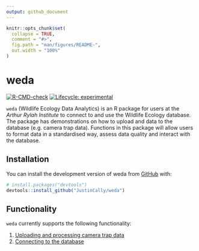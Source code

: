 ```yaml
---
output: github_document
---
```


```r
knitr::opts_chunk$set(
  collapse = TRUE,
  comment = "#>",
  fig.path = "man/figures/README-",
  out.width = "100%"
)
```

# weda

  <!-- badges: start -->
  [![R-CMD-check](https://github.com/JustinCally/weda/actions/workflows/R-CMD-check.yaml/badge.svg)](https://github.com/JustinCally/weda/actions/workflows/R-CMD-check.yaml)
  [![Lifecycle: experimental](https://img.shields.io/badge/lifecycle-experimental-orange.svg)](https://lifecycle.r-lib.org/articles/stages.html#experimental)
  <!-- badges: end -->

`weda` (Wildlife Ecology Data Analytics) is an R package for users at the *Arthur Rylah Institute* to connect to and use the Wildlife Ecology database. The package has demonstrations on how to upload and data to the database (e.g. camera trap data). Functions in this package will allow users to format data in a standardised way, assess data quality and interact with the database.  

## Installation

You can install the development version of weda from [GitHub](https://github.com/) with:

``` r
# install.packages("devtools")
devtools::install_github("JustinCally/weda")
```

## Functionality   

`weda` currently supports the following functionality:  

1. [Uploading and processing camera trap data](https://JustinCally.github.io/weda/articles/camtrap-upload.html)  
2. [Connecting to the database](https://JustinCally.github.io/weda/articles/database-connect.html)  

